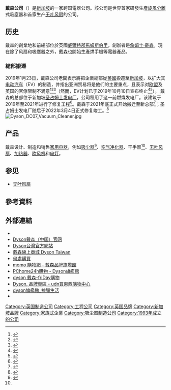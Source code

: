 {{Multiple issues|
{{refimprove|time=2017-05-18T05:11:58+00:00}}
{{Expand language|1=en|time=2021-03-03T03:40:28+00:00}}
}}
{{Infobox company
| name = 戴森公司<br>Dyson Ltd.
| logo = Dyson logo.svg
| type = [[私人公司|私人有限公司]]
| foundation = {{Start date and age|1991|07|08|df=yes}} <ref name="Companies House">{{cite web|url=https://beta.companieshouse.gov.uk/company/02627406|accessdate=1 May 2016|title=DYSON LIMITED: Company number 02627406|website=Companies House|publisher=Her Majesty the Queen|archive-date=2019-01-28|archive-url=https://web.archive.org/web/20190128030603/https://beta.companieshouse.gov.uk/company/02627406|dead-url=no}}</ref>
| founder = [[詹姆士·戴森|詹姆士·戴森]]
| location_city = 港灣區圣淘沙通路3号<br>[[圣占姆士发电厂|圣占姆士发电厂]]<br>邮区：098544<ref name="CYT"/><ref name="AG"/>
| location_country = {{SIN}}
| locations = 
| area_served = {{flag|世界}}
| key_people = [[詹姆士·戴森|詹姆士·戴森]] <br><small>([[總工程師|總工程師]])</small><br>Roland Krueger <br><small>([[CEO|CEO]])</small><br>Jake Dyson <br><small>(Chief Lighting Engineer)</small><ref>{{Cite web |url=https://www.dyson.co.uk/task-lighting/dyson-csys-task-light-overview.html |title=存档副本 |access-date=2020-09-19 |archive-date=2020-08-14 |archive-url=https://web.archive.org/web/20200814044946/https://www.dyson.co.uk/task-lighting/dyson-csys-task-light-overview.html |dead-url=no }}</ref>
| industry = [[白色家电|科技]]、[[消費電子產品|消費電子產品]]、[[家用电器|家用电器]]
| products = [[吸塵器|吸塵器]]、[[乾手機|烘手機]]、[[風扇|風扇]]、[[空氣清淨機|空氣清淨機]]<br>（{{le|戴森公司產品|List of Dyson products}}）</small>
| services = 
| market cap = 
| revenue = {{profit}} [[英鎊|£]]44億  (2018)<ref name="guard">{{cite news|url=https://www.bloomberg.com/news/articles/2019-01-22/dyson-tops-list-of-richest-brits-on-vacuum-maker-s-record-profit|title=Britain Has a New Wealthiest Man After Dyson's Big Year|publisher=bloomberg|accessdate=23 January 2019|archive-date=2019-09-20|archive-url=https://web.archive.org/web/20190920203238/https://www.bloomberg.com/news/articles/2019-01-22/dyson-tops-list-of-richest-brits-on-vacuum-maker-s-record-profit|dead-url=no}}</ref>
| operating_income = 
| net_income = {{profit}} [[英鎊|£]]11億 (2018)<ref name="guard"/>
| assets = 
| equity = 
| owner = [[詹姆士·戴森|詹姆士·戴森]]
| num_employees = >12,000 (2018)<ref name="Jolly">{{cite news|title=Dyson to build electric cars in Singapore – with 2021 launch planned|first=Jasper|last=Jolly|date=23 October 2018|work=[[Theguardian.com|Guardian]]|location=London|url=https://www.theguardian.com/technology/2018/oct/23/dyson-to-build-electric-cars-in-singapore-with-launch-planned-for-2021|accessdate=2020-07-13|archive-date=2020-12-12|archive-url=https://web.archive.org/web/20201212205200/https://www.theguardian.com/technology/2018/oct/23/dyson-to-build-electric-cars-in-singapore-with-launch-planned-for-2021|dead-url=no}}</ref>
| parent = 
| divisions = 
| subsid = 
| homepage = [http://www.dyson.co.uk/ dyson.co.uk]
| footnotes = 
| intl = yes
}}

'''戴森公司'''（{{lang-en|'''Dyson Ltd'''}}）是[[新加坡|新加坡]]的一家跨国電器公司。該公司是世界首家研發生產[[旋風分離|旋風分離]]式吸塵器和首家生产[[无叶风扇|无叶风扇]]的公司。

==历史==
戴森的創業地和前總部位於英國[[威爾特郡|威爾特郡]][[馬姆斯伯里|馬姆斯伯里]]，創辦者是[[詹姆士·戴森|詹姆士·戴森]]。現在除了风扇和吸塵器之外，戴森也開始生產烘手機等電器產品。

=== 總部搬遷 ===
2019年1月23日，戴森公司老闆表示將把企業總部從[[英国|英國]]搬遷至[[新加坡|新加坡]]，以扩大其[[电动汽车|电动汽车]]（EV）的制造，并指出亚洲贸易将是他们的主要重点，且表示对[[欧盟|欧盟]]及英国的官僚限制不满意<ref>{{cite web|title=''Dyson electric car: former BMW and Infiniti boss Roland Krueger to lead project''|url=https://www.autoexpress.co.uk/car-news/95371/dyson-electric-car-former-bmw-and-infiniti-boss-roland-krueger-to-lead-project|access-date=23 January 2019|date=22 January 2019|last=McIllroy|first=John|publisher=Auto Express|archive-url=https://web.archive.org/web/20190410175012/https://www.autoexpress.co.uk/car-news/95371/dyson-electric-car-former-bmw-and-infiniti-boss-roland-krueger-to-lead-project|archive-date=2019-04-10|dead-url=no}}</ref><ref name=":2">{{Cite news|url=https://www.theguardian.com/technology/2019/jan/22/dyson-to-move-company-hq-to-singapore|title=Dyson to move company HQ to Singapore|last=Neate|first=Rupert|date=22 January 2019|work=The Guardian|access-date=22 January 2019|language=en-GB|issn=0261-3077|archive-date=2021-01-26|archive-url=https://web.archive.org/web/20210126021001/https://www.theguardian.com/technology/2019/jan/22/dyson-to-move-company-hq-to-singapore|dead-url=no}}</ref><ref>{{cite web|title=''Dyson's decision to move head office from UK to Singapore nothing to do with Brexit''|url=https://www.standard.co.uk/news/uk/dysons-decision-to-move-head-office-from-uk-to-singapore-nothing-to-do-with-brexit-a4045931.html|access-date=23 January 2019|date=22 January 2019|last=Jarvis|first=Jacob|publisher=Evening Standard|archive-url=https://web.archive.org/web/20190327113633/https://www.standard.co.uk/news/uk/dysons-decision-to-move-head-office-from-uk-to-singapore-nothing-to-do-with-brexit-a4045931.html|archive-date=2019-03-27|dead-url=no}}</ref>（然而，EV计划已于2019年10月10日宣布终止<ref>{{cite news|url=https://www.theverge.com/platform/amp/2019/10/10/20908117/dyson-electric-car-ev-project|title=Dyson abandons electric car project|newspaper=The Verge|date=October 10, 2019|access-date=October 10, 2019|author=Sean O'Kane|archive-date=2020-11-07|archive-url=https://web.archive.org/web/20201107050328/https://www.theverge.com/platform/amp/2019/10/10/20908117/dyson-electric-car-ev-project|dead-url=no}}</ref><ref>{{Cite web|title=Dyson axes electric car plan|url=https://www.carmagazine.co.uk/amp/car-news/tech/dyson-plots-electric-car-with-breakthrough-battery-car-june-2016/|access-date=2021-05-19|website=CAR Magazine|archive-url=https://web.archive.org/web/20200605180348/https://www.carmagazine.co.uk/amp/car-news/tech/dyson-plots-electric-car-with-breakthrough-battery-car-june-2016/|archive-date=2020-06-05|dead-url=no}}</ref>）。
戴森的总部位于新加坡[[圣占姆士发电厂|圣占姆士发电厂]]，公司租用了这一前燃煤发电厂。该建筑于2019年至2021年进行了修复工程<ref>{{Cite web|title=Why Dyson chose St James Power Station instead of CBD office for new global HQ in Singapore|url=https://www.straitstimes.com/business/companies-markets/why-dyson-chose-st-james-power-station-instead-of-cbd-office-for-new-hq|access-date=2019-11-30|date=2019-11-29|last=Poon|first=Chian Hui|website=The Straits Times|language=en|url-access=subscription|archive-date=2020-07-29|archive-url=https://web.archive.org/web/20200729101505/https://www.straitstimes.com/business/companies-markets/why-dyson-chose-st-james-power-station-instead-of-cbd-office-for-new-hq}}</ref>。戴森于2021年底正式开始搬迁至新总部<ref name="CYT">{{cite web|title=Dyson begins moving into St James Power Station HQ|url=https://www.straitstimes.com/business/companies-markets/dyson-begins-moving-into-st-james-power-station-hq-official-opening-in|access-date=5 March 2022|date=19 November 2021|website=www.straitstimes.com|language=en|last1=Ting|first1=Choo Yun|archive-date=2022-05-12|archive-url=https://web.archive.org/web/20220512193034/https://www.straitstimes.com/business/companies-markets/dyson-begins-moving-into-st-james-power-station-hq-official-opening-in}}</ref>；圣占姆士发电厂随后于2022年3月4日正式修复竣工。<ref name="AG">{{cite web|title=Restoration works at St James Power Station completed|url=https://www.channelnewsasia.com/singapore/restoration-works-st-james-power-station-completed-2538801|access-date=5 March 2022|website=CNA|language=en|last1=Andres|first1=Gabrielle|archive-date=2022-05-17|archive-url=https://web.archive.org/web/20220517152952/https://www.channelnewsasia.com/singapore/restoration-works-st-james-power-station-completed-2538801}}</ref>
[[File:Dyson_DC07_Vacuum_Cleaner.jpg|thumb]]

== 产品 ==
戴森设计、制造和销售[[家用电器|家用电器]]，例如[[吸塵機|吸尘器]]<ref name=":1">{{Cite web|title=10 of the most popular things to buy from Dyson|url=https://www.usatoday.com/story/tech/reviewedcom/2020/11/17/most-popular-things-buy-dyson/6322718002/|access-date=2022-02-01|date=2020-11-17|last=Durham|first=Madison|website=[[USA_Today|USA Today]]|language=en-US|archive-date=2022-02-02|archive-url=https://web.archive.org/web/20220202145032/https://www.usatoday.com/story/tech/reviewedcom/2020/11/17/most-popular-things-buy-dyson/6322718002/}}</ref>、[[空气净化器|空气净化器]]、干手器<ref name=":1" />、[[无叶风扇|无叶风扇]]、[[空间加热器|加热器]]、[[風筒|吹风机]]和[[电灯|电灯]]。

==参见==
* [[无叶风扇|无叶风扇]]

==參考資料==
{{Reflist}}

==外部連結==
{{Commons category|Dyson}}
*{{official website|http://www.dyson.co.uk/}}
*[http://www.tipon.net.cn/ Dyson戴森（中国）官网] {{Wayback|url=http://www.tipon.net.cn/ |date=20210725080646 }}
*[https://www.dyson.tw/ Dyson台灣官方網站] {{Wayback|url=https://www.dyson.tw/ |date=20210703125807 }}
*[https://shop.dyson.tw/ 戴森線上商城  Dyson Taiwan] {{Wayback|url=https://shop.dyson.tw/ |date=20210725080634 }}
*[https://www.dyson.tw/wheretobuy.aspx 何處購買] {{Wayback|url=https://www.dyson.tw/wheretobuy.aspx |date=20210724152553 }}
*[https://www.momoshop.com.tw/category/LgrpCategory.jsp?l_code=2108100000 momo 購物網 - 戴森品牌旗艦館] {{Wayback|url=https://www.momoshop.com.tw/category/LgrpCategory.jsp?l_code=2108100000 |date=20210610130217 }}
*[https://dyson.pchomeec.tw/cdn/sites/dyson PChome24h購物 - Dyson旗艦館] {{Wayback|url=https://dyson.pchomeec.tw/cdn/sites/dyson |date=20210725170759 }}
*[https://shopping.friday.tw/4/575/1/575.html dyson 戴森-friDay購物] {{Wayback|url=https://shopping.friday.tw/4/575/1/575.html |date=20210724154103 }}
*[https://shopping.udn.com/mall/cus/cat/Cc1c01.do?dc_cateid_0=T_007_005&kdid=AH02 	Dyson, 品牌專區 - udn買東西購物中心] {{Wayback|url=https://shopping.udn.com/mall/cus/cat/Cc1c01.do?dc_cateid_0=T_007_005&kdid=AH02 |date=20210724153048 }} 
*[https://event.senao.com.tw/eshotsalesdysonbrand_20200327168/ dyson旗艦館_神腦生活] {{Wayback|url=https://event.senao.com.tw/eshotsalesdysonbrand_20200327168/ |date=20210724152547 }}
*{{facebook|DysonTaiwan|DysonTaiwan}}

{{DEFAULTSORT:Dyson (Company)}}
[[Category:英国制造公司|Category:英国制造公司]]
[[Category:工程公司|Category:工程公司]]
[[Category:英国品牌|Category:英国品牌]]
[[Category:新加坡品牌|Category:新加坡品牌]]
[[Category:家族式企業|Category:家族式企業]]
[[Category:吸尘器制造公司|Category:吸尘器制造公司]]
[[Category:1993年成立的公司|Category:1993年成立的公司]]